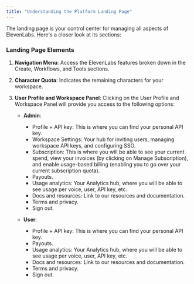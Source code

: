 ```yaml
---
title: "Understanding the Platform Landing Page"
---
```


The landing page is your control center for managing all aspects of ElevenLabs. Here's a closer look at its sections:

### Landing Page Elements

1. **Navigation Menu**: Access the ElevenLabs features broken down in the Create, Workflows, and Tools sections.
2. **Character Quota**: Indicates the remaining characters for your workspace.
3. **User Profile and Workspace Panel**: Clicking on the User Profile and Workspace Panel will provide you access to the following options:

    - **Admin**:
        - Profile + API key: This is where you can find your personal API key.
        - Workspace Settings: Your hub for inviting users, managing workspace API keys, and configuring SSO.
        - Subscription: This is where you will be able to see your current spend, view your invoices (by clicking on Manage Subscription), and enable usage-based billing (enabling you to go over your current subscription quota).
        - Payouts.
        - Usage analytics: Your Analytics hub, where you will be able to see usage per voice, user, API key, etc.
        - Docs and resources: Link to our resources and documentation.
        - Terms and privacy.
        - Sign out.

    - **User**:
        - Profile + API key: This is where you can find your personal API key.
        - Payouts.
        - Usage analytics: Your Analytics hub, where you will be able to see usage per voice, user, API key, etc.
        - Docs and resources: Link to our resources and documentation.
        - Terms and privacy.
        - Sign out.